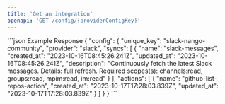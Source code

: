 ```yaml
---
title: 'Get an integration'
openapi: 'GET /config/{providerConfigKey}'
---
```


<ResponseExample>
  ```json Example Response
{
  "config": {
    "unique_key": "slack-nango-community",
    "provider": "slack",
    "syncs": [
        {
            "name": "slack-messages",
            "created_at": "2023-10-16T08:45:26.241Z",
            "updated_at": "2023-10-16T08:45:26.241Z",
            "description": "Continuously fetch the latest Slack messages. Details: full refresh. Required scopes(s): channels:read, groups:read, mpim:read, im:read"
        }
    ],
    "actions": [
        {
            "name": "github-list-repos-action",
            "created_at": "2023-10-17T17:28:03.839Z",
            "updated_at": "2023-10-17T17:28:03.839Z"
        }
    ]
  }
}
  ```
</ResponseExample>
